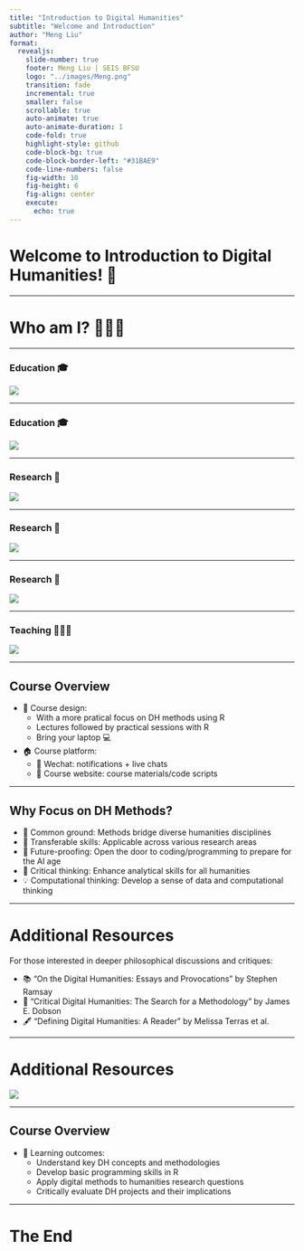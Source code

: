 ```yaml
---
title: "Introduction to Digital Humanities"
subtitle: "Welcome and Introduction"
author: "Meng Liu"
format:
  revealjs:
    slide-number: true
    footer: Meng Liu | SEIS BFSU
    logo: "../images/Meng.png"
    transition: fade
    incremental: true
    smaller: false
    scrollable: true
    auto-animate: true
    auto-animate-duration: 1 
    code-fold: true
    highlight-style: github
    code-block-bg: true
    code-block-border-left: "#31BAE9"
    code-line-numbers: false
    fig-width: 10
    fig-height: 6
    fig-align: center
    execute:
      echo: true
---
```


# Welcome to Introduction to Digital Humanities! 👋 {.centered}

---

# Who am I? 🙋🏻‍♀️ {.centered}

---

### Education 🎓

![](../images/edu.png)

---

### Education 🎓

![](../images/cam.png)

---

### Research 🔬

![](../images/intro-research.png)


---

### Research 🔬

![](../images/intro-gs.png)

---


### Research 🔬

![](../images/ai.png)

---


### Teaching 👩🏻‍🏫 
![](../images/teaching.png)


---

## Course Overview 

- 🎒 Course design:
  - With a more pratical focus on DH methods using R
  - Lectures followed by practical sessions with R
  - Bring your laptop 💻
- 🏠 Course platform:
  - 💬 Wechat: notifications + live chats
  - 🛜 Course website: course materials/code scripts

---

## Why Focus on DH Methods?

- 🌉 Common ground: Methods bridge diverse humanities disciplines
- 🔧 Transferable skills: Applicable across various research areas
- 🚀 Future-proofing: Open the door to coding/programming to prepare for the AI age
- 🧠 Critical thinking: Enhance analytical skills for all humanities
- 💡 Computational thinking: Develop a sense of data and computational thinking

---

# Additional Resources

For those interested in deeper philosophical discussions and critiques:

- 📚 "On the Digital Humanities: Essays and Provocations" by Stephen Ramsay
- 🤔 "Critical Digital Humanities: The Search for a Methodology" by James E. Dobson
- 🖋️ "Defining Digital Humanities: A Reader" by Melissa Terras et al.

---

# Additional Resources

![](../images/resources.png)

---

## Course Overview 
- 🎯 Learning outcomes:
  - Understand key DH concepts and methodologies
  - Develop basic programming skills in R
  - Apply digital methods to humanities research questions
  - Critically evaluate DH projects and their implications

---

# The End {.centered}
